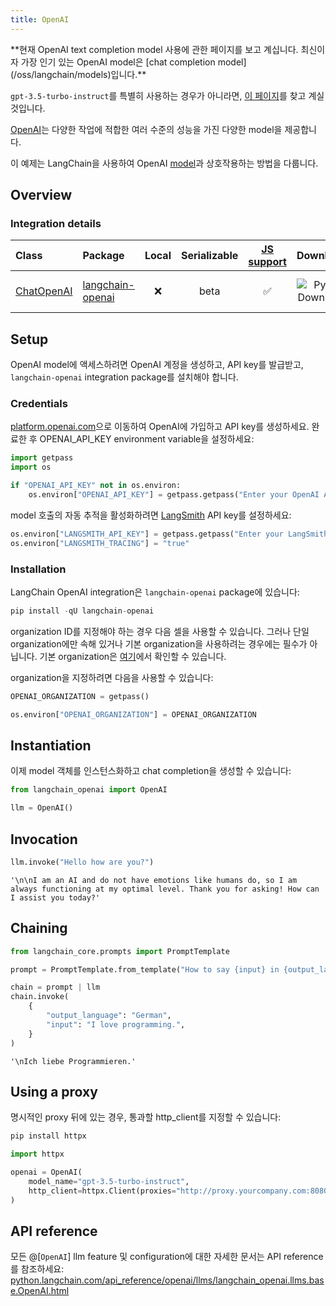 ```yaml
---
title: OpenAI
---
```


<Warning>
**현재 OpenAI text completion model 사용에 관한 페이지를 보고 계십니다. 최신이자 가장 인기 있는 OpenAI model은 [chat completion model](/oss/langchain/models)입니다.**

`gpt-3.5-turbo-instruct`를 특별히 사용하는 경우가 아니라면, [이 페이지](/oss/integrations/chat/openai/)를 찾고 계실 것입니다.
</Warning>

[OpenAI](https://platform.openai.com/docs/introduction)는 다양한 작업에 적합한 여러 수준의 성능을 가진 다양한 model을 제공합니다.

이 예제는 LangChain을 사용하여 OpenAI [model](https://platform.openai.com/docs/models)과 상호작용하는 방법을 다룹니다.

## Overview

### Integration details

| Class | Package | Local | Serializable | [JS support](https://js.langchain.com/docs/integrations/chat/openai) | Downloads | Version |
| :--- | :--- | :---: | :---: |  :---: | :---: | :---: |
| [ChatOpenAI](https://python.langchain.com/api_reference/openai/chat_models/langchain_openai.chat_models.base.ChatOpenAI.html) | [langchain-openai](https://python.langchain.com/api_reference/openai/index.html) | ❌ | beta | ✅ | ![PyPI - Downloads](https://img.shields.io/pypi/dm/langchain-openai?style=flat-square&label=%20) | ![PyPI - Version](https://img.shields.io/pypi/v/langchain-openai?style=flat-square&label=%20) |

## Setup

OpenAI model에 액세스하려면 OpenAI 계정을 생성하고, API key를 발급받고, `langchain-openai` integration package를 설치해야 합니다.

### Credentials

[platform.openai.com](https://platform.openai.com)으로 이동하여 OpenAI에 가입하고 API key를 생성하세요. 완료한 후 OPENAI_API_KEY environment variable을 설정하세요:

```python
import getpass
import os

if "OPENAI_API_KEY" not in os.environ:
    os.environ["OPENAI_API_KEY"] = getpass.getpass("Enter your OpenAI API key: ")
```

model 호출의 자동 추적을 활성화하려면 [LangSmith](https://docs.smith.langchain.com/) API key를 설정하세요:

```python
os.environ["LANGSMITH_API_KEY"] = getpass.getpass("Enter your LangSmith API key: ")
os.environ["LANGSMITH_TRACING"] = "true"
```

### Installation

LangChain OpenAI integration은 `langchain-openai` package에 있습니다:

```python
pip install -qU langchain-openai
```

organization ID를 지정해야 하는 경우 다음 셀을 사용할 수 있습니다. 그러나 단일 organization에만 속해 있거나 기본 organization을 사용하려는 경우에는 필수가 아닙니다. 기본 organization은 [여기](https://platform.openai.com/account/api-keys)에서 확인할 수 있습니다.

organization을 지정하려면 다음을 사용할 수 있습니다:

```python
OPENAI_ORGANIZATION = getpass()

os.environ["OPENAI_ORGANIZATION"] = OPENAI_ORGANIZATION
```

## Instantiation

이제 model 객체를 인스턴스화하고 chat completion을 생성할 수 있습니다:

```python
from langchain_openai import OpenAI

llm = OpenAI()
```

## Invocation

```python
llm.invoke("Hello how are you?")
```

```output
'\n\nI am an AI and do not have emotions like humans do, so I am always functioning at my optimal level. Thank you for asking! How can I assist you today?'
```

## Chaining

```python
from langchain_core.prompts import PromptTemplate

prompt = PromptTemplate.from_template("How to say {input} in {output_language}:\n")

chain = prompt | llm
chain.invoke(
    {
        "output_language": "German",
        "input": "I love programming.",
    }
)
```

```output
'\nIch liebe Programmieren.'
```

## Using a proxy

명시적인 proxy 뒤에 있는 경우, 통과할 http_client를 지정할 수 있습니다:

```python
pip install httpx

import httpx

openai = OpenAI(
    model_name="gpt-3.5-turbo-instruct",
    http_client=httpx.Client(proxies="http://proxy.yourcompany.com:8080"),
)
```

## API reference

모든 @[`OpenAI`] llm feature 및 configuration에 대한 자세한 문서는 API reference를 참조하세요: [python.langchain.com/api_reference/openai/llms/langchain_openai.llms.base.OpenAI.html](https://python.langchain.com/api_reference/openai/llms/langchain_openai.llms.base.OpenAI.html)